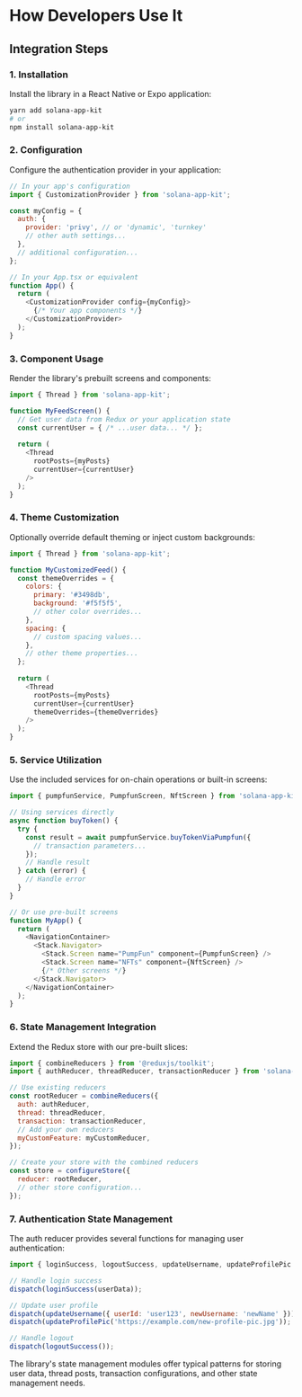 # How Developers Use It

## Integration Steps

### 1. Installation
Install the library in a React Native or Expo application:
```bash
yarn add solana-app-kit
# or
npm install solana-app-kit
```

### 2. Configuration
Configure the authentication provider in your application:

```javascript
// In your app's configuration
import { CustomizationProvider } from 'solana-app-kit';

const myConfig = {
  auth: {
    provider: 'privy', // or 'dynamic', 'turnkey'
    // other auth settings...
  },
  // additional configuration...
};

// In your App.tsx or equivalent
function App() {
  return (
    <CustomizationProvider config={myConfig}>
      {/* Your app components */}
    </CustomizationProvider>
  );
}
```

### 3. Component Usage
Render the library's prebuilt screens and components:

```javascript
import { Thread } from 'solana-app-kit';

function MyFeedScreen() {
  // Get user data from Redux or your application state
  const currentUser = { /* ...user data... */ };
  
  return (
    <Thread 
      rootPosts={myPosts} 
      currentUser={currentUser} 
    />
  );
}
```

### 4. Theme Customization
Optionally override default theming or inject custom backgrounds:

```javascript
import { Thread } from 'solana-app-kit';

function MyCustomizedFeed() {
  const themeOverrides = {
    colors: {
      primary: '#3498db',
      background: '#f5f5f5',
      // other color overrides...
    },
    spacing: {
      // custom spacing values...
    },
    // other theme properties...
  };
  
  return (
    <Thread 
      rootPosts={myPosts} 
      currentUser={currentUser}
      themeOverrides={themeOverrides} 
    />
  );
}
```

### 5. Service Utilization
Use the included services for on-chain operations or built-in screens:

```javascript
import { pumpfunService, PumpfunScreen, NftScreen } from 'solana-app-kit';

// Using services directly
async function buyToken() {
  try {
    const result = await pumpfunService.buyTokenViaPumpfun({
      // transaction parameters...
    });
    // Handle result
  } catch (error) {
    // Handle error
  }
}

// Or use pre-built screens
function MyApp() {
  return (
    <NavigationContainer>
      <Stack.Navigator>
        <Stack.Screen name="PumpFun" component={PumpfunScreen} />
        <Stack.Screen name="NFTs" component={NftScreen} />
        {/* Other screens */}
      </Stack.Navigator>
    </NavigationContainer>
  );
}
```

### 6. State Management Integration
Extend the Redux store with our pre-built slices:

```javascript
import { combineReducers } from '@reduxjs/toolkit';
import { authReducer, threadReducer, transactionReducer } from 'solana-app-kit';

// Use existing reducers
const rootReducer = combineReducers({
  auth: authReducer,
  thread: threadReducer,
  transaction: transactionReducer,
  // Add your own reducers
  myCustomFeature: myCustomReducer,
});

// Create your store with the combined reducers
const store = configureStore({
  reducer: rootReducer,
  // other store configuration...
});
```

### 7. Authentication State Management

The auth reducer provides several functions for managing user authentication:

```javascript
import { loginSuccess, logoutSuccess, updateUsername, updateProfilePic } from 'solana-app-kit';

// Handle login success
dispatch(loginSuccess(userData));

// Update user profile
dispatch(updateUsername({ userId: 'user123', newUsername: 'newName' }));
dispatch(updateProfilePic('https://example.com/new-profile-pic.jpg'));

// Handle logout
dispatch(logoutSuccess());
```

The library's state management modules offer typical patterns for storing user data, thread posts, transaction configurations, and other state management needs.
